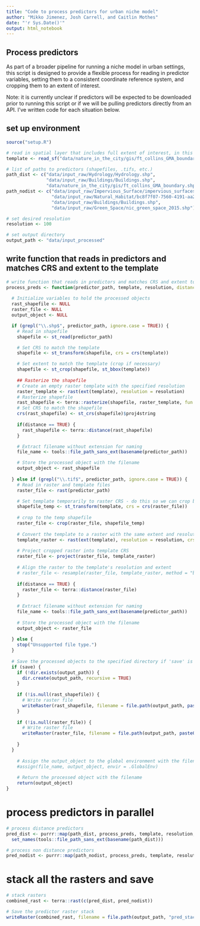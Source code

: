 ```yaml
---
title: "Code to process predictors for urban niche model"
author: "Mikko Jimenez, Josh Carrell, and Caitlin Mothes"
date: "'r Sys.Date()'"
output: html_notebook
---
```


## Process predictors

As part of a broader pipeline for running a niche model in urban settings, this script is designed to provide a flexible process for reading in predictor variables, setting them to a consistent coordinate reference system, and cropping them to an extent of interest. 

Note: it is currently unclear if predictors will be expected to be downloaded prior to running this script or if we will be pulling predictors directly from an API. I've written code for each situation below. 

## set up environment
```r
source("setup.R") 

# read in spatial layer that includes full extent of interest, in this case a boundary .shp
template <- read_sf("data/nature_in_the_city/gis/ft_collins_GMA_boundary.shp")

# list of paths to predictors (shapefiles, .tifs, etc.)
path_dist <- c("data/input_raw/Hydrology/Hydrology.shp",
               "data/input_raw/Buildings/Buildings.shp",
               "data/nature_in_the_city/gis/ft_collins_GMA_boundary.shp")
path_nodist <- c("data/input_raw/Impervious_Surface/impervious_surfaces_fort_collins_2015.shp",
                 "data/input_raw/Natural_Habitat/bc8f7f07-7560-4191-aa2e-8f274a1c29e7202046-1-133oxp5.v8wfi.shp",
                 "data/input_raw/Buildings/Buildings.shp",
                 "data/input_raw/Green_Space/nic_green_space_2015.shp")

# set desired resolution
resolution <- 100

# set output directory
output_path <- "data/input_processed"
```

## write function that reads in predictors and matches CRS and extent to the template
```r
# write function that reads in predictors and matches CRS and extent to the template
process_preds <- function(predictor_path, template, resolution, distance=FALSE, save, output_path) {
  
  # Initialize variables to hold the processed objects
  rast_shapefile <- NULL
  raster_file <- NULL
  output_object <- NULL

  if (grepl("\\.shp$", predictor_path, ignore.case = TRUE)) {
    # Read in shapefile
    shapefile <- st_read(predictor_path)

    # Set CRS to match the template
    shapefile <- st_transform(shapefile, crs = crs(template))

    # Set extent to match the template (crop if necessary)
    shapefile <- st_crop(shapefile, st_bbox(template))
    
    ## Rasterize the shapefile
    # Create an empty raster template with the specified resolution
    raster_template <- rast(ext(template), resolution = resolution)
    # Rasterize shapefile 
    rast_shapefile <- terra::rasterize(shapefile, raster_template, fun = mean)
    # Set CRS to match the shapefile
    crs(rast_shapefile) <- st_crs(shapefile)$proj4string
    
    if(distance == TRUE) {
      rast_shapefile <- terra::distance(rast_shapefile)
    }

    # Extract filename without extension for naming 
    file_name <- tools::file_path_sans_ext(basename(predictor_path))

    # Store the processed object with the filename
    output_object <- rast_shapefile
    
  } else if (grepl("\\.tif$", predictor_path, ignore.case = TRUE)) {
    # Read in raster and template files
    raster_file <- rast(predictor_path)

    # Set template temporarily to raster CRS - do this so we can crop before projecting/don't need to project full,   large rasters.
    shapefile_temp <- st_transform(template, crs = crs(raster_file))
    
    # crop to the temp shapefile
    raster_file <- crop(raster_file, shapefile_temp)
    
    # Convert the template to a raster with the same extent and resolution
    template_raster <- rast(ext(template), resolution = resolution, crs = crs(template))
  
    # Project cropped raster into template CRS
    raster_file <- project(raster_file, template_raster)
    
    # Align the raster to the template's resolution and extent
    # raster_file <- resample(raster_file, template_raster, method = "bilinear")
    
    if(distance == TRUE) {
      raster_file <- terra::distance(raster_file)
    }
    
    # Extract filename without extension for naming
    file_name <- tools::file_path_sans_ext(basename(predictor_path))
    
    # Store the processed object with the filename
    output_object <- raster_file
    
  } else {
    stop("Unsupported file type.")
  }
  
  # Save the processed objects to the specified directory if 'save' is TRUE
  if (save) {
    if (!dir.exists(output_path)) {
      dir.create(output_path, recursive = TRUE)
    }
    
    if (!is.null(rast_shapefile)) {
      # Write raster file
      writeRaster(rast_shapefile, filename = file.path(output_path, paste0(file_name, ".tif")), overwrite = TRUE)
    }
    
    if (!is.null(raster_file)) {
      # Write raster file
      writeRaster(raster_file, filename = file.path(output_path, paste0(file_name, ".tif")), overwrite = TRUE)
    
    }
  }
  
    # Assign the output_object to the global environment with the filename as the variable name
    #assign(file_name, output_object, envir = .GlobalEnv)
    
    # Return the processed object with the filename
    return(output_object)
} 
```

# process predictors in parallel 
```r
# process distance predictors
pred_dist <- purrr::map(path_dist, process_preds, template, resolution, distance=TRUE, save=FALSE, output_path) %>%
  set_names(tools::file_path_sans_ext(basename(path_dist)))

# process non distance predictors
pred_nodist <- purrr::map(path_nodist, process_preds, template, resolution, distance=FALSE, save=FALSE, output_path) %>% set_names(tools::file_path_sans_ext(basename(path_nodist)))
```
# stack all the rasters and save
```r
# stack rasters
combined_rast <- terra::rast(c(pred_dist, pred_nodist))

# Save the predictor raster stack
writeRaster(combined_rast, filename = file.path(output_path, "pred_stack.tif"), overwrite = TRUE)
```



